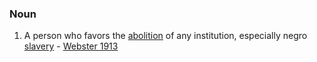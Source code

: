 ===Noun===
#A person who favors the [[abolition]] of any institution, especially negro [[slavery]] - [[Webster 1913]]